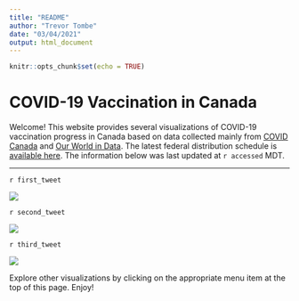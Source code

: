 ```yaml
---
title: "README"
author: "Trevor Tombe"
date: "03/04/2021"
output: html_document
---
```


```r
knitr::opts_chunk$set(echo = TRUE)
```

# COVID-19 Vaccination in Canada

Welcome! This website provides several visualizations of COVID-19 vaccination progress in Canada based on data collected mainly from [COVID Canada](https://covid19tracker.ca/vaccinationtracker.html) and [Our World in Data](https://ourworldindata.org/covid-vaccinations). The latest federal distribution schedule is [available here](https://www.canada.ca/en/public-health/services/diseases/2019-novel-coronavirus-infection/prevention-risks/covid-19-vaccine-treatment/vaccine-rollout.html). The information below was last updated at `r accessed` MDT.

---

`r first_tweet`

![](Plots/plot_main.png)

`r second_tweet`

![](Plots/plot_total.png)

`r third_tweet`

![](Plots/pace_national.png)

Explore other visualizations by clicking on the appropriate menu item at the top of this page. Enjoy!
